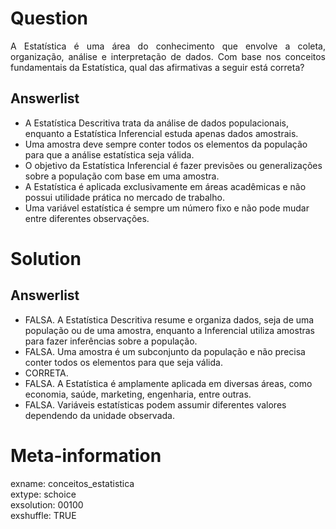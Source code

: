 Question
========

<p style="text-align: justify;">
A Estatística é uma área do conhecimento que envolve a coleta, organização, análise e interpretação de dados. Com base nos conceitos fundamentais da Estatística, qual das afirmativas a seguir está correta?
</p>

Answerlist
----------

* A Estatística Descritiva trata da análise de dados populacionais, enquanto a Estatística Inferencial estuda apenas dados amostrais.
* Uma amostra deve sempre conter todos os elementos da população para que a análise estatística seja válida.
* O objetivo da Estatística Inferencial é fazer previsões ou generalizações sobre a população com base em uma amostra.
* A Estatística é aplicada exclusivamente em áreas acadêmicas e não possui utilidade prática no mercado de trabalho.
* Uma variável estatística é sempre um número fixo e não pode mudar entre diferentes observações.

Solution
========

Answerlist
----------

* FALSA. A Estatística Descritiva resume e organiza dados, seja de uma população ou de uma amostra, enquanto a Inferencial utiliza amostras para fazer inferências sobre a população.
* FALSA. Uma amostra é um subconjunto da população e não precisa conter todos os elementos para que seja válida.
* CORRETA.
* FALSA. A Estatística é amplamente aplicada em diversas áreas, como economia, saúde, marketing, engenharia, entre outras.
* FALSA. Variáveis estatísticas podem assumir diferentes valores dependendo da unidade observada.

Meta-information
================

exname: conceitos_estatistica  
extype: schoice  
exsolution: 00100  
exshuffle: TRUE  
